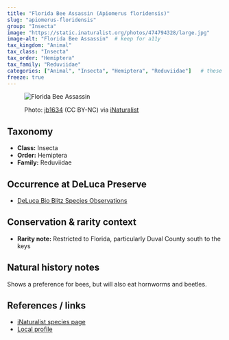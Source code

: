 ```yaml
---
title: "Florida Bee Assassin (Apiomerus floridensis)"
slug: "apiomerus-floridensis"
group: "Insecta"
image: "https://static.inaturalist.org/photos/474794328/large.jpg"        # keep for thumbnails
image-alt: "Florida Bee Assassin"  # keep for a11y
tax_kingdom: "Animal"
tax_class: "Insecta"
tax_order: "Hemiptera"
tax_family: "Reduviidae"
categories: ["Animal", "Insecta", "Hemiptera", "Reduviidae"]   # these drive the chips + filtering
freeze: true
---
```


<figure class="species-figure">

<img src="https://static.inaturalist.org/photos/474794328/large.jpg" alt="Florida Bee Assassin" class="species-photo"/>

<figcaption class="photo-credit">

Photo: <a href="https://www.inaturalist.org/people/jb1634">jb1634</a> (CC BY-NC) via <a href="https://www.inaturalist.org/observations/264350052">iNaturalist</a>

</figcaption>

</figure>

## Taxonomy

-   **Class:** Insecta
-   **Order:** Hemiptera
-   **Family:** Reduviidae

## Occurrence at DeLuca Preserve

-   [DeLuca Bio Blitz Species Observations](https://www.inaturalist.org/observations?project_id=annual-uf-ifas-deluca-bioblitz-data&subview=table&taxon_id=521003&verifiable=any)

## Conservation & rarity context

-   **Rarity note:** Restricted to Florida, particularly Duval County south to the keys

## Natural history notes

Shows a preference for bees, but will also eat hornworms and beetles.

## References / links

-   [iNaturalist species page](https://www.inaturalist.org/taxa/521003-Apiomerus-floridensis#articles-tab)
-   [Local profile](https://bugguide.net/node/view/295658)
